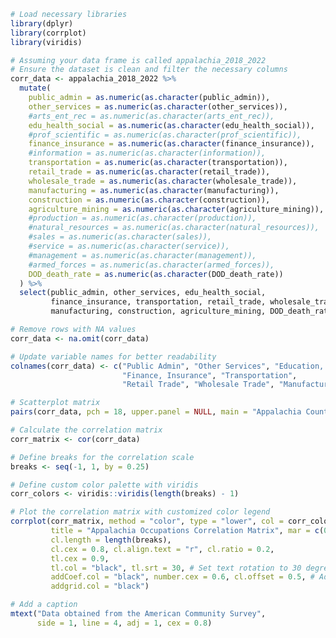 ```r
# Load necessary libraries
library(dplyr)
library(corrplot)
library(viridis)

# Assuming your data frame is called appalachia_2018_2022
# Ensure the dataset is clean and filter the necessary columns
corr_data <- appalachia_2018_2022 %>%
  mutate(
    public_admin = as.numeric(as.character(public_admin)),
    other_services = as.numeric(as.character(other_services)),
    #arts_ent_rec = as.numeric(as.character(arts_ent_rec)),
    edu_health_social = as.numeric(as.character(edu_health_social)),
    #prof_scientific = as.numeric(as.character(prof_scientific)),
    finance_insurance = as.numeric(as.character(finance_insurance)),
    #information = as.numeric(as.character(information)),
    transportation = as.numeric(as.character(transportation)),
    retail_trade = as.numeric(as.character(retail_trade)),
    wholesale_trade = as.numeric(as.character(wholesale_trade)),
    manufacturing = as.numeric(as.character(manufacturing)),
    construction = as.numeric(as.character(construction)),
    agriculture_mining = as.numeric(as.character(agriculture_mining)),
    #production = as.numeric(as.character(production)),
    #natural_resources = as.numeric(as.character(natural_resources)),
    #sales = as.numeric(as.character(sales)),
    #service = as.numeric(as.character(service)),
    #management = as.numeric(as.character(management)),
    #armed_forces = as.numeric(as.character(armed_forces)),
    DOD_death_rate = as.numeric(as.character(DOD_death_rate))
  ) %>%
  select(public_admin, other_services, edu_health_social,
         finance_insurance, transportation, retail_trade, wholesale_trade,
         manufacturing, construction, agriculture_mining, DOD_death_rate)

# Remove rows with NA values
corr_data <- na.omit(corr_data)

# Update variable names for better readability
colnames(corr_data) <- c("Public Admin", "Other Services", "Education, Health, Social",
                         "Finance, Insurance", "Transportation",
                         "Retail Trade", "Wholesale Trade", "Manufacturing", "Construction", "Agriculture, Mining", "DOD Death Rate")

# Scatterplot matrix
pairs(corr_data, pch = 18, upper.panel = NULL, main = "Appalachia Counties Scatterplot Matrix")

# Calculate the correlation matrix
corr_matrix <- cor(corr_data)

# Define breaks for the correlation scale
breaks <- seq(-1, 1, by = 0.25)

# Define custom color palette with viridis
corr_colors <- viridis::viridis(length(breaks) - 1)

# Plot the correlation matrix with customized color legend
corrplot(corr_matrix, method = "color", type = "lower", col = corr_colors, 
         title = "Appalachia Occupations Correlation Matrix", mar = c(0, 2, 2, 4),  # Increase right margin
         cl.length = length(breaks), 
         cl.cex = 0.8, cl.align.text = "r", cl.ratio = 0.2, 
         tl.cex = 0.9, 
         tl.col = "black", tl.srt = 30, # Set text rotation to 30 degrees
         addCoef.col = "black", number.cex = 0.6, cl.offset = 0.5, # Adjust the size of the numbers inside boxes and the legend
         addgrid.col = "black")

# Add a caption
mtext("Data obtained from the American Community Survey", 
      side = 1, line = 4, adj = 1, cex = 0.8)

```